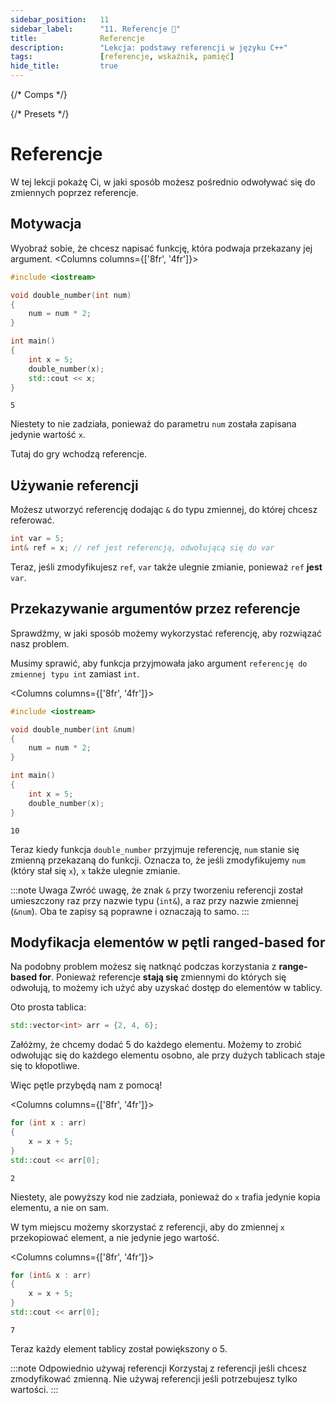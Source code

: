 ```yaml
---
sidebar_position:	11
sidebar_label:		"11. Referencje 🚧"
title:				Referencje
description:		"Lekcja: podstawy referencji w języku C++"
tags:				[referencje, wskaźnik, pamięć]
hide_title:			true
---
```


{/* Comps */}


{/* Presets */}


<NotFinished/>

# Referencje

W tej lekcji pokażę Ci, w jaki sposób możesz pośrednio odwoływać się do zmiennych poprzez referencje.

## Motywacja 

Wyobraź sobie, że chcesz napisać funkcję, która podwaja przekazany jej argument.
<Columns columns={['8fr', '4fr']}>
<div>

```cpp
#include <iostream>

void double_number(int num) 
{
    num = num * 2;
}

int main()
{
    int x = 5;
    double_number(x); 
    std::cout << x;
}
```

</div>
<div>

```plaintext title="Wynik"
5
```

</div>
</Columns>

Niestety to nie zadziała, ponieważ do parametru `num` została zapisana jedynie wartość `x`.

Tutaj do gry wchodzą referencje.

## Używanie referencji

Możesz utworzyć referencję dodając `&` do typu zmiennej, do której chcesz referować.

```cpp
int var = 5;
int& ref = x; // ref jest referencją, odwołującą się do var
```

Teraz, jeśli zmodyfikujesz `ref`, `var` także ulegnie zmianie, ponieważ `ref` **jest** `var`.

## Przekazywanie argumentów przez referencje

Sprawdźmy, w jaki sposób możemy wykorzystać referencję, aby rozwiązać nasz problem.

Musimy sprawić, aby funkcja przyjmowała jako argument `referencję do zmiennej typu int` zamiast `int`.

<Columns columns={['8fr', '4fr']}>
<div>

```cpp
#include <iostream>

void double_number(int &num) 
{
    num = num * 2;
}

int main()
{
    int x = 5;
    double_number(x);
}
```

</div>
<div>

```plaintext title="Result"
10
```

</div>
</Columns>

Teraz kiedy funkcja `double_number` przyjmuje referencję, `num` stanie się zmienną przekazaną do funkcji. Oznacza to, że jeśli zmodyfikujemy `num` (który stał się `x`), `x` także ulegnie zmianie.

:::note Uwaga
Zwróć uwagę, że znak `&` przy tworzeniu referencji został umieszczony raz przy nazwie typu (`int&`), a raz przy nazwie zmiennej (`&num`). Oba te zapisy są poprawne i oznaczają to samo.
:::

## Modyfikacja elementów w pętli **ranged-based for**

Na podobny problem możesz się natknąć podczas korzystania z **range-based for**. Ponieważ referencje **stają się** zmiennymi do których się odwołują, to możemy ich użyć aby uzyskać dostęp do elementów w tablicy.

Oto prosta tablica:

```cpp
std::vector<int> arr = {2, 4, 6};
```

Załóżmy, że chcemy dodać 5 do każdego elementu. Możemy to zrobić odwołując się do każdego elementu osobno, ale przy dużych tablicach staje się to kłopotliwe.

Więc pętle przybędą nam z pomocą!

<Columns columns={['8fr', '4fr']}>
<div>

```cpp
for (int x : arr)
{
    x = x + 5;
}
std::cout << arr[0];
```

</div>
<div>

```plaintext title="Wynik"
2
```

</div>
</Columns>

Niestety, ale powyższy kod nie zadziała, ponieważ do `x` trafia jedynie kopia elementu, a nie on sam.

W tym miejscu możemy skorzystać z referencji, aby do zmiennej `x` przekopiować element, a nie jedynie jego wartość.

<Columns columns={['8fr', '4fr']}>
<div>

```cpp
for (int& x : arr) 
{
    x = x + 5;
}
std::cout << arr[0];
```

</div>
<div>

```plaintext title="Wynik"
7
```

</div>
</Columns>

Teraz każdy element tablicy został powiększony o 5.

:::note Odpowiednio używaj referencji
Korzystaj z referencji jeśli chcesz zmodyfikować zmienną. Nie używaj referencji jeśli potrzebujesz tylko wartości.
:::